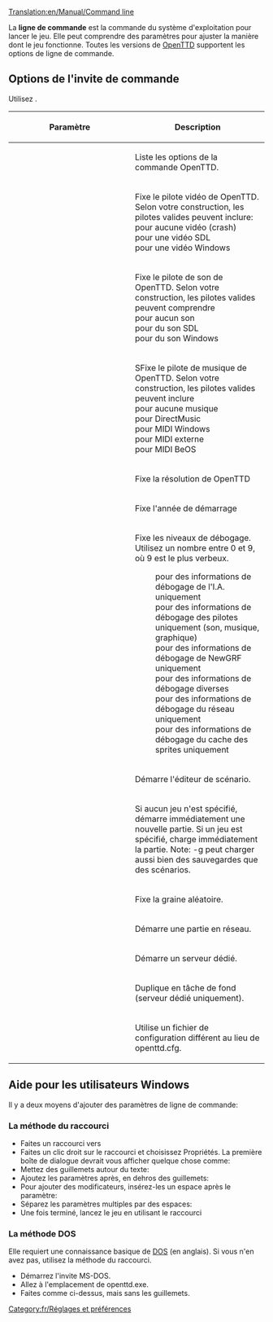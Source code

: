 [[Translation:en/Manual/Command line]]

La '''ligne de commande''' est la commande du système d'exploitation pour lancer le jeu. Elle peut comprendre des paramètres pour ajuster la manière dont le jeu fonctionne. Toutes les versions de [[fr/Manual/OpenTTD|OpenTTD]] supportent les options de ligne de commande.

== Options de l'invite de commande ==
Utilisez {{en/c|openttd [paramètre(s)]|}}.

{| border=1 width=100%
!width="225"|Paramètre
!Description
|-
|{{en/c|-h|}}|| Liste les options de la commande OpenTTD.
|-
|{{en/c|-v <pilote>|}}|| Fixe le pilote vidéo de OpenTTD. Selon votre construction, les pilotes valides peuvent inclure:<br />
{{en/c|null|}} pour aucune vidéo (crash)<br />
{{en/c|sdl|}} pour une vidéo SDL<br />
{{en/c|win32|}} pour une vidéo Windows
|-
|{{en/c|-s <pilote>|}}|| Fixe le pilote de son de OpenTTD. Selon votre construction, les pilotes valides peuvent comprendre<br />
{{en/c|null|}} pour aucun son<br />
{{en/c|sdl|}} pour du son SDL<br />
{{en/c|win32|}} pour du son Windows
|-
|{{en/c|-m <pilote>|}}|| SFixe le pilote de musique de OpenTTD. Selon votre construction, les pilotes valides peuvent inclure<br />
{{en/c|null|}} pour aucune musique<br />
{{en/c|dmusic|}} pour DirectMusic<br />
{{en/c|win32|}} pour MIDI Windows<br />
{{en/c|extmidi|}} pour MIDI externe<br />
{{en/c|bemidi|}} pour MIDI BeOS
|-
|{{en/c|-r <xres>x<yres>|}}|| Fixe la résolution de OpenTTD
|-
|{{en/c|-t <année>|}}|| Fixe l'année de démarrage
|-
|{{en/c|-d <niveau>|}}  
:{{en/c|1=-d ai=<niveau>|2=}}
:{{en/c|1=-d driver=<niveau>|2=}}
:{{en/c|1=-d grf=<niveau>|2=}}
:{{en/c|1=-d misc=<niveau>|2=}}
:{{en/c|1=-d net=<niveau>|2=}}
:{{en/c|1=-d spritecache=<niveau>|2=}}
|Fixe les niveaux de débogage. Utilisez un nombre entre 0 et 9, où 9 est le plus verbeux.
:pour des informations de débogage de l'I.A. uniquement
:pour des informations de débogage des pilotes uniquement (son, musique, graphique)
:pour des informations de débogage de NewGRF uniquement
:pour des informations de débogage diverses
:pour des informations de débogage du réseau uniquement
:pour des informations de débogage du cache des sprites uniquement
|-
|{{en/c|-e|}}|| Démarre l'éditeur de scénario.
|-
|{{en/c|-g [jeu]|}}|| Si aucun jeu n'est spécifié, démarre immédiatement une nouvelle partie. Si un jeu est spécifié, charge immédiatement la partie. Note: -g peut charger aussi bien des sauvegardes que des scénarios.
|-
|{{en/c|-G <graine>|}}|| Fixe la graine aléatoire.
|-
|{{en/c|-n [ip:port#joueur]|}}|| Démarre une partie en réseau.
|-
|{{en/c|-D|}}|| Démarre un serveur dédié.
|-
|{{en/c|-f|}}|| Duplique en tâche de fond (serveur dédié uniquement).
|-
|{{en/c|-c <fichier>|}}|| Utilise un fichier de configuration différent au lieu de openttd.cfg.
|}

==Aide pour les utilisateurs Windows==
Il y a deux moyens d'ajouter des paramètres de ligne de commande:

===La méthode du raccourci===
*Faites un raccourci vers {{en/c|openttd.exe|}}
*Faites un clic droit sur le raccourci et choisissez Propriétés. La première boîte de dialogue devrait vous afficher quelque chose comme: {{en/c|C:\Jeux\openttd.exe|}}
*Mettez des guillemets autour du texte: {{en/c|"C:\Jeux\openttd.exe"|}}
*Ajoutez les paramètres après, en dehros des guillemets: {{en/c|"C:\Jeux\openttd.exe" -m|}}
*Pour ajouter des modificateurs, insérez-les un espace après le paramètre: {{en/c|"C:\Jeux\openttd.exe" -n 127.12.13.1|}}
*Séparez les paramètres multiples par des espaces: {{en/c|"C:\Jeux\Openttd.exe" -m -s null|}}
*Une fois terminé, lancez le jeu en utilisant le raccourci

===La méthode DOS===
Elle requiert une connaissance basique de [https://www.wikipedia.org/wiki/List_of_DOS_commands DOS] (en anglais). Si vous n'en avez pas, utilisez la méthode du raccourci.
*Démarrez l'invite MS-DOS.
*Allez à l'emplacement de openttd.exe.
*Faites comme ci-dessus, mais sans les guillemets.

[[Category:fr/Réglages et préférences]]